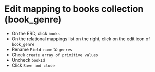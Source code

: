 
# Edit mapping to books collection (book_genre)


- On the ERD, click `books`
- On the relational mappings list on the right, click on the edit icon of `book_genre`
- Rename `Field name` to `genres`
- Check `create array of primitive values`
- Uncheck `bookId`
- Click `Save and close`



<Screenshot url="https://www.mongodb.com/products/tools/relational-migrator" src="img/160-image-001.png" alt="Screenshot of the connect modal" />

